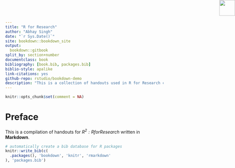 ```yaml
--- 
title: "R for Research"
author: "Abhay Singh"
date: "`r Sys.Date()`"
site: bookdown::bookdown_site
output: 
  bookdown::gitbook
split_by: section+number
documentclass: book
bibliography: [book.bib, packages.bib]
biblio-style: apalike
link-citations: yes
github-repo: rstudio/bookdown-demo
description: "This is a collection of handouts used in R for Research course"
---
```



```r
knitr::opts_chunk$set(comment = NA)
```

# Preface 

<img src="r2logo.png" height="50" width="50" style="position:absolute;top:0px;right:0px;" />

This is a compilation of handouts for  _$R^2: R for Research$_  written in **Markdown**. 

```r
# automatically create a bib database for R packages
knitr::write_bib(c(
  .packages(), 'bookdown', 'knitr', 'rmarkdown'
), 'packages.bib')
```
